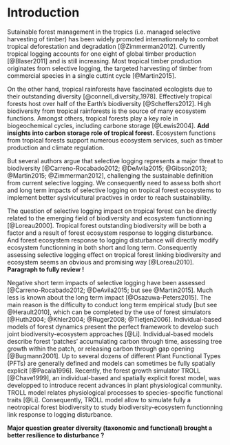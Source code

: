 # Introduction {-}

Sutainable forest management in the tropics (i.e. managed selective harvesting of timber) has been widely promoted internationnaly to combat tropical deforestation and degradation [@Zimmerman2012]. Currently tropical logging accounts for one eight of global timber production [@Blaser2011] and is still increasing. Most tropical timber production originates from selective logging, the targeted harvesting of timber from commercial species in a single cuttint cycle [@Martin2015].

On the other hand, tropical rainforests have fascinated ecologists due to their outstanding diversity [@connell_diversity_1978]. Effectively tropical forests host over half of the Earth's biodiversity [@Scheffers2012]. High biodiversity from tropical rainforests is the source of many ecosystem functions. Amongst others, tropical forests play a key role in biogeochemical cycles, including carbone storage [@Lewis2004]. **Add insights into carbon storage role of tropical forest.** Ecosystem functions from tropical forests support numerous ecosystem services, such as timber production and climate regulation. 

But several authors argue that selective logging represents a major threat to biodiversity [@Carreno-Rocabado2012; @DeAvila2015; @Gibson2013; @Martin2015; @Zimmerman2012], challenging the sustainable definition from current selective logging. We consequently need to assess both short and long term impacts of selective logging on tropical forest ecosystems to implement better syslvicultural practives in order to reach sustainability.

The question of selective logging impact on tropical forest can be directly related to the emerging field of biodiversity and ecosystem functionning [@Loreau2000]. Tropical forest outstanding biodiversity will be both a factor and a result of forest ecosystem response to logging disturbance. And forest ecosystem response to logging disturbance will directly modify ecosystem functionning in both short and long term. Consequently assessing selective logging effect on tropical forest linking biodiversity and ecosystem seems an obvious and promising way [@Loreau2010]. **Paragraph to fully review !**

Negative short term impacts of selective logging have been assessed [@Carreno-Rocabado2012; @DeAvila2015;  but see @Martin2015]. Much less is known about the long term impact [@Osazuwa-Peters2015]. The main reason is the difficulty to conduct long term empirical study [but see @Herault2010], which can be completed by the use of forest simulators [@Huth2004; @Khler2004; @Ruger2008; @Tietjen2006]. Individual-based models of forest dynamics present the perfect framework to develop such joint biodiversity-ecosystem approaches [@Li]. Individual-based models describe forest 'patches' accumulating carbon through time, assessing tree growth within the patch, or releasing carbon through gap opening [@Bugmann2001]. Up to several dozens of different Plant Functional Types (PFTs) are generally defined and models can sometimes be fully spatially explicit [@Pacala1996]. Recently, the forest growth simulator TROLL [@Chave1999], an individual-based and spatially explicit forest model, was developped to introduce recent advances in plant physiological community. TROLL model relates physiological processes to species-specific functional traits [@Li]. Consequently, TROLL model allow to simulate fully a neotropical forest biodiversity to study biodiversity-ecosystem functionning link response to logging disturbance.

**Major question greater diversity (taxonomic and functional) brought a better resilience to disturbance ?**
